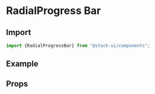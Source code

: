 
<Meta title="Components/RadialProgressBar" component="RadialProgressBar" />

<Story name="Import" />

# RadialProgress Bar

## Import

```jsx
import {RadialProgressBar} from "@stack-ui/components";
```
## Example

<Preview withToolbar>
        <Story name="Success">
         <RadialProgress
            strokeColor="rgb(35, 179, 151)"
            className="stackui-radialProgress"
            strokeWidth="4"
            sqsize="130"
            percentage="65"
          />
    </Story>
      <Story name="Primary">
         <RadialProgress
            strokeColor="rgb(240, 80, 80)"
            className="stackui-radialProgress"
            strokeWidth="2"
            sqsize="166"
            percentage="83"
            animate
            animationDelay="2s"
            animationType="linear"
          />
    </Story>
</Preview>

<Story name="Props" />

## Props

<Props of={RadialProgressBarTypes} />


